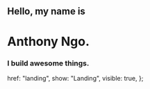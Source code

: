 ## Hello, my name is

# Anthony Ngo.

### I build awesome things.

  href: "landing",
  show: "Landing",
  visible: true,
};
